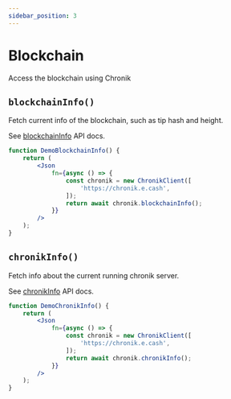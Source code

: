 ```yaml
---
sidebar_position: 3
---
```


# Blockchain

Access the blockchain using Chronik

## `blockchainInfo()`

Fetch current info of the blockchain, such as tip hash and height.

See [blockchainInfo](../api/classes/ChronikClient#blockchaininfo) API docs.

```jsx live
function DemoBlockchainInfo() {
    return (
        <Json
            fn={async () => {
                const chronik = new ChronikClient([
                    'https://chronik.e.cash',
                ]);
                return await chronik.blockchainInfo();
            }}
        />
    );
}
```

## `chronikInfo()`

Fetch info about the current running chronik server.

See [chronikInfo](api/classes/ChronikClient#chronikinfo) API docs.

```jsx live
function DemoChronikInfo() {
    return (
        <Json
            fn={async () => {
                const chronik = new ChronikClient([
                    'https://chronik.e.cash',
                ]);
                return await chronik.chronikInfo();
            }}
        />
    );
}
```
